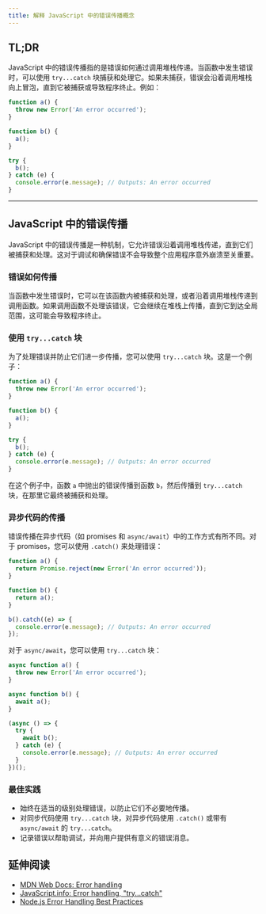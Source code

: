 ```yaml
---
title: 解释 JavaScript 中的错误传播概念
---
```


## TL;DR

JavaScript 中的错误传播指的是错误如何通过调用堆栈传递。当函数中发生错误时，可以使用 `try...catch` 块捕获和处理它。如果未捕获，错误会沿着调用堆栈向上冒泡，直到它被捕获或导致程序终止。例如：

```js live
function a() {
  throw new Error('An error occurred');
}

function b() {
  a();
}

try {
  b();
} catch (e) {
  console.error(e.message); // Outputs: An error occurred
}
```

***

## JavaScript 中的错误传播

JavaScript 中的错误传播是一种机制，它允许错误沿着调用堆栈传递，直到它们被捕获和处理。这对于调试和确保错误不会导致整个应用程序意外崩溃至关重要。

### 错误如何传播

当函数中发生错误时，它可以在该函数内被捕获和处理，或者沿着调用堆栈传递到调用函数。如果调用函数不处理该错误，它会继续在堆栈上传播，直到它到达全局范围，这可能会导致程序终止。

### 使用 `try...catch` 块

为了处理错误并防止它们进一步传播，您可以使用 `try...catch` 块。这是一个例子：

```js live
function a() {
  throw new Error('An error occurred');
}

function b() {
  a();
}

try {
  b();
} catch (e) {
  console.error(e.message); // Outputs: An error occurred
}
```

在这个例子中，函数 `a` 中抛出的错误传播到函数 `b`，然后传播到 `try...catch` 块，在那里它最终被捕获和处理。

### 异步代码的传播

错误传播在异步代码（如 promises 和 `async/await`）中的工作方式有所不同。对于 promises，您可以使用 `.catch()` 来处理错误：

```js live
function a() {
  return Promise.reject(new Error('An error occurred'));
}

function b() {
  return a();
}

b().catch((e) => {
  console.error(e.message); // Outputs: An error occurred
});
```

对于 `async/await`，您可以使用 `try...catch` 块：

```js live
async function a() {
  throw new Error('An error occurred');
}

async function b() {
  await a();
}

(async () => {
  try {
    await b();
  } catch (e) {
    console.error(e.message); // Outputs: An error occurred
  }
})();
```

### 最佳实践

* 始终在适当的级别处理错误，以防止它们不必要地传播。
* 对同步代码使用 `try...catch` 块，对异步代码使用 `.catch()` 或带有 `async/await` 的 `try...catch`。
* 记录错误以帮助调试，并向用户提供有意义的错误消息。

## 延伸阅读

* [MDN Web Docs: Error handling](https://developer.mozilla.org/en-US/docs/Web/JavaScript/Guide/Control_flow_and_error_handling#exception_handling_statements)
* [JavaScript.info: Error handling, "try...catch"](https://javascript.info/try-catch)
* [Node.js Error Handling Best Practices](https://nodejs.dev/learn/error-handling-in-nodejs)
